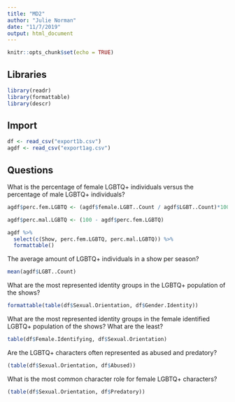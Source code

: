 ```yaml
---
title: "MD2"
author: "Julie Norman"
date: "11/7/2019"
output: html_document
---
```


```r
knitr::opts_chunk$set(echo = TRUE)
```


## Libraries
```r
library(readr)
library(formattable)
library(descr)
```

## Import

```r
df <- read_csv("export1b.csv")
agdf <- read_csv("export1ag.csv")
```

## Questions


What is the percentage of female LGBTQ+ individuals versus the percentage of male LGBTQ+ individuals?

```r
agdf$perc.fem.LGBTQ <- (agdf$female.LGBT..Count / agdf$LGBT..Count)*100

agdf$perc.mal.LGBTQ <- (100 - agdf$perc.fem.LGBTQ)
```

```r
agdf %>%
  select(c(Show, perc.fem.LGBTQ, perc.mal.LGBTQ)) %>%
  formattable()
```

The average amount of LGBTQ+ individuals in a show per season?

```r
mean(agdf$LGBT..Count)
```


What are the most represented identity groups in the LGBTQ+ population of the shows?

```r
formattable(table(df$Sexual.Orientation, df$Gender.Identity))

```


What are the most represented identity groups in the female identified LGBTQ+ population of the shows?
What are the least?

```r
table(df$Female.Identifying, df$Sexual.Orientation)
```



Are the LGBTQ+ characters often represented as abused and predatory?
```r
(table(df$Sexual.Orientation, df$Abused))


```


What is the most common character role for female LGBTQ+ characters?

```r
(table(df$Sexual.Orientation, df$Predatory))
```

